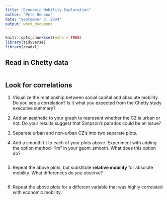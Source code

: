 ```yaml
---
title: "Economic Mobility Exploration"
author: "Pete Benbow"
date: "September 3, 2024"
output: word_document
---
```


```r
knitr::opts_chunk$set(echo = TRUE)
library(tidyverse)
library(readxl)
```

## Read in Chetty data

```r

```

## Look for correlations

1.  Visualize the relationship between social capital and absolute mobility. Do you see a correlation? Is it what you expected from the Chetty study executive summary?

2.  Add an aesthetic to your graph to represent whether the CZ is urban or not. Do your results suggest that Simpson's paradox could be an issue?

3.  Separate urban and non-urban CZ's into two separate plots.

4.  Add a smooth fit to each of your plots above. Experiment with adding the option method="lm" in your geom_smooth. What does this option do?

```r

```

5.  Repeat the above plots, but substitute **relative mobility** for absolute mobility. What differences do you observe?

```r

```

6.  Repeat the above plots for a different variable that was highly correlated with economic mobility.

```r

```
